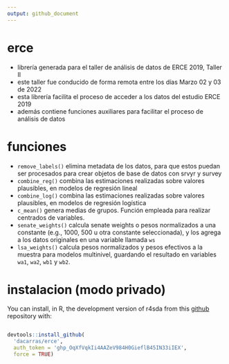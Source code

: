 ```yaml
---
output: github_document
---
```


# erce

- librería generada para el taller de análisis de datos de ERCE 2019, Taller II
- este taller fue conducido de forma remota entre los días Marzo 02 y 03 de 2022
- esta librería facilita el proceso de acceder a los datos del estudio ERCE 2019
- además contiene funciones auxiliares para facilitar el proceso de análisis de datos

# funciones

- `remove_labels()` elimina metadata de los datos, para que estos puedan ser procesados para crear objetos de base de datos con srvyr y survey
- `combine_reg()` combina las estimaciones realizadas sobre valores plausibles, en modelos de regresión lineal
- `combine_log()` combina las estimaciones realizadas sobre valores plausibles, en modelos de regresión logística
- `c_mean()` genera medias de grupos. Función empleada para realizar centrados de variables.
- `senate_weights()` calcula senate weights o pesos normalizados a una constante (e.g., 1000, 500 u otra constante seleccionada), y los agrega a los datos originales en una variable llamada `ws`
- `lsa_weights()` calcula pesos normalizados y pesos efectivos a la muestra para modelos multinivel, guardando el resultado en variables `wa1`, `wa2`, `wb1` y `wb2`.


# instalacion (modo privado)

You can install, in R, the development version of r4sda from this [github](https://github.com/dacarras/r4sda) repository with:

``` r

devtools::install_github(
  'dacarras/erce',
  auth_token = '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',
  force = TRUE)

```
